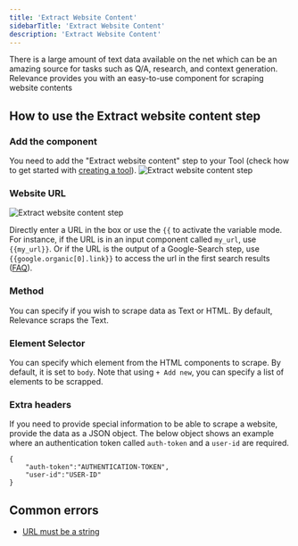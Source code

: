 ```yaml
---
title: 'Extract Website Content'
sidebarTitle: 'Extract Website Content'
description: 'Extract Website Content'
---
```

There is a large amount of text data available on the net which can be an amazing source for tasks such as Q/A, research,
and context generation. Relevance provides you with an easy-to-use component for scraping website contents

## How to use the Extract website content step

### Add the component
You need to add the "Extract website content" step to your Tool (check how to get started with 
[creating a tool](/build-custom-tools/tool-steps/getting_started)).
![Extract website content step](/images/build-custom-tools/tool-step/web-scraping-get-started.png)

### Website URL

![Extract website content step](/images/build-custom-tools/tool-step/web-scraping-fields.png)

Directly enter a URL in the box or use the `{{` to activate the variable mode. For instance, if the URL is in an input
component called `my_url`, use `{{my_url}}`. Or if the URL is the output of a Google-Search step, use `{{google.organic[0].link}}`
to access the url in the first search results ([FAQ](/build-custom-tools/faq#error-url-issue)).

### Method
You can specify if you wish to scrape data as Text or HTML. By default, Relevance scraps the Text.

### Element Selector
You can specify which element from the HTML components to scrape. By default, it is set to `body`.
Note that using `+ Add new`, you can specify a list of elements to be scrapped.

### Extra headers
If you need to provide special information to be able to scrape a website, provide the data as a JSON object.
The below object shows an example where an authentication token called `auth-token` and a `user-id` are required.

```
{
    "auth-token":"AUTHENTICATION-TOKEN",
    "user-id":"USER-ID"
}
```

<Snippet file="components/tools/step-general.mdx" />

## Common errors
* [URL must be a string](/build-custom-tools/faq#error-url-issue)
